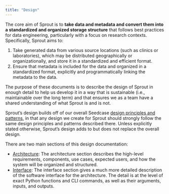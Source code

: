 ```yaml
---
title: "Design"
---
```


The core aim of Sprout is to **take data and metadata and convert them
into a standardized and organized storage structure** that follows best
practices for data engineering, particularly with a focus on research
contexts. Specifically, Sprout aims to:

1.  Take generated data from various source locations (such as clinics
    or laboratories), which may be distributed geographically or
    organizationally, and store it in a standardized and efficient
    format.
2.  Ensure that metadata is included for the data and organized in a
    standardized format, explicitly and programmatically linking the
    metadata to the data.

The purpose of these documents is to describe the design of
Sprout in enough detail to help us develop it in a way that is
sustainable (i.e., maintainable over the long term) and that ensures we
as a team have a shared understanding of what Sprout is and is not.

Sprout's design builds off of our overall Seedcase [design principles
and patterns](https://design.seedcase-project.org/), in that any design
we create for Sprout should strongly follow the same design principles
and patterns described there. Unless explicitly stated otherwise,
Sprout's design adds to but does not replace the overall design.

There are two main sections of this design documentation:

-   [Architecture](architecture/index.qmd): The architecture section
    describes the high-level requirements, components, use cases,
    expected users, and how the system will be organized and structured.
-   [Interface](interface/index.qmd): The interface section gives a much
    more detailed description of the software interface for the
    architecture. The detail is at the level of exact Python functions
    and CLI commands, as well as their arguments, inputs, and outputs.
